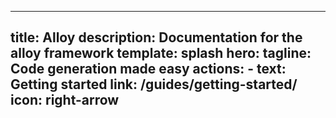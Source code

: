 ---
title: Alloy
description: Documentation for the alloy framework
template: splash
hero:
  tagline: Code generation made easy
  actions:
    - text: Getting started
      link: /guides/getting-started/
      icon: right-arrow
--